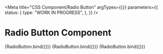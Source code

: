 <!-- @license CC0-1.0 -->


<Meta
  title="CSS Component/Radio Button"
  argTypes={{}}
  parameters={{
    status: {
      type: "WORK IN PROGRESS",
    },
  }}
/>

# Radio Button Component

<Canvas>
  <Story
    name="Radio Button"
    args={{
      ...defaultArgs,
    }}
  >
    {RadioButton.bind({})}
  </Story>
</Canvas>

<ArgsTable story="Radio Button" />

<Canvas>
  <Story
    name="Disabled radio button"
    args={{
      ...defaultArgs,
      disabled: true,
    }}
  >
    {RadioButton.bind({})}
  </Story>
</Canvas>

<Canvas>
  <Story
    name="Checked radio button"
    args={{
      ...defaultArgs,
      checked: true,
    }}
  >
    {RadioButton.bind({})}
  </Story>
</Canvas>

